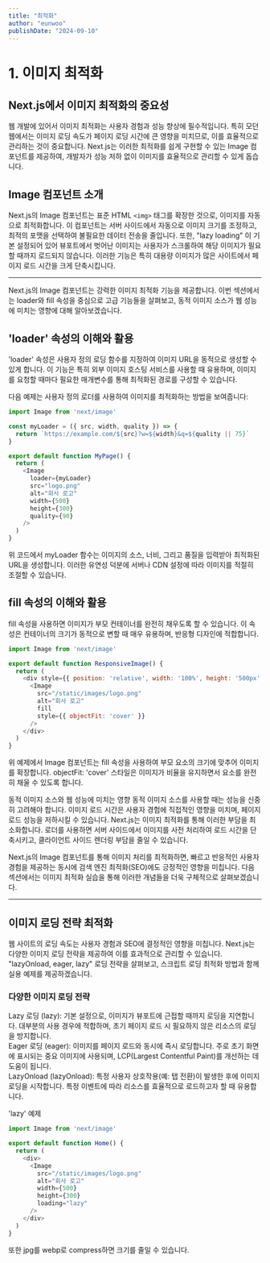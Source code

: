 ```yaml
---
title: "최적화"
author: "eunwoo"
publishDate: "2024-09-10"
---
```


# 1. 이미지 최적화

## Next.js에서 이미지 최적화의 중요성
웹 개발에 있어서 이미지 최적화는 사용자 경험과 성능 향상에 필수적입니다. 특히 모던 웹에서는 이미지 로딩 속도가 페이지 로딩 시간에 큰 영향을 미치므로, 이를 효율적으로 관리하는 것이 중요합니다. Next.js는 이러한 최적화를 쉽게 구현할 수 있는 Image 컴포넌트를 제공하여, 개발자가 성능 저하 없이 이미지를 효율적으로 관리할 수 있게 돕습니다.

## Image 컴포넌트 소개
Next.js의 Image 컴포넌트는 표준 HTML `<img>` 태그를 확장한 것으로, 이미지를 자동으로 최적화합니다. 이 컴포넌트는 서버 사이드에서 자동으로 이미지 크기를 조정하고, 
최적의 포맷을 선택하여 불필요한 데이터 전송을 줄입니다. 또한, "lazy loading" 이 기본 설정되어 있어 뷰포트에서 벗어난 이미지는 사용자가 스크롤하여 해당 이미지가 필요할 때까지 로드되지 않습니다. 
이러한 기능은 특히 대용량 이미지가 많은 사이트에서 페이지 로드 시간을 크게 단축시킵니다.


***

Next.js의 Image 컴포넌트는 강력한 이미지 최적화 기능을 제공합니다. 이번 섹션에서는 loader와 fill 속성을 중심으로 고급 기능들을 살펴보고, 동적 이미지 소스가 웹 성능에 미치는 영향에 대해 알아보겠습니다.

## 'loader' 속성의 이해와 활용


'loader' 속성은 사용자 정의 로딩 함수를 지정하여 이미지 URL을 동적으로 생성할 수 있게 합니다. 
이 기능은 특히 외부 이미지 호스팅 서비스를 사용할 때 유용하며, 이미지를 요청할 때마다 필요한 매개변수를 통해 최적화된 경로를 구성할 수 있습니다.

다음 예제는 사용자 정의 로더를 사용하여 이미지를 최적화하는 방법을 보여줍니다:

```js
import Image from 'next/image'

const myLoader = ({ src, width, quality }) => {
  return `https://example.com/${src}?w=${width}&q=${quality || 75}`
}

export default function MyPage() {
  return (
    <Image
      loader={myLoader}
      src="logo.png"
      alt="회사 로고"
      width={500}
      height={300}
      quality={90}
    />
  )
}

```
위 코드에서 myLoader 함수는 이미지의 소스, 너비, 그리고 품질을 입력받아 최적화된 URL을 생성합니다. 
이러한 유연성 덕분에 서버나 CDN 설정에 따라 이미지를 적절히 조절할 수 있습니다.


## fill 속성의 이해와 활용
fill 속성을 사용하면 이미지가 부모 컨테이너를 완전히 채우도록 할 수 있습니다. 이 속성은 컨테이너의 크기가 동적으로 변할 때 매우 유용하며, 반응형 디자인에 적합합니다.

```js
import Image from 'next/image'

export default function ResponsiveImage() {
  return (
    <div style={{ position: 'relative', width: '100%', height: '500px' }}>
      <Image
        src="/static/images/logo.png"
        alt="회사 로고"
        fill
        style={{ objectFit: 'cover' }}
      />
    </div>
  )
}
```

위 예제에서 Image 컴포넌트는 fill 속성을 사용하여 부모 요소의 크기에 맞추어 이미지를 확장합니다. objectFit: 'cover' 스타일은 이미지가 비율을 유지하면서 요소를 완전히 채울 수 있도록 합니다.

동적 이미지 소스와 웹 성능에 미치는 영향
동적 이미지 소스를 사용할 때는 성능을 신중히 고려해야 합니다. 이미지 로드 시간은 사용자 경험에 직접적인 영향을 미치며, 페이지 로드 성능을 저하시킬 수 있습니다. Next.js는 이미지 최적화를 통해 이러한 부담을 최소화합니다. 로더를 사용하면 서버 사이드에서 이미지를 사전 처리하여 로드 시간을 단축시키고, 클라이언트 사이드 렌더링 부담을 줄일 수 있습니다.

Next.js의 Image 컴포넌트를 통해 이미지 처리를 최적화하면, 빠르고 반응적인 사용자 경험을 제공하는 동시에 검색 엔진 최적화(SEO)에도 긍정적인 영향을 미칩니다. 다음 섹션에서는 이미지 최적화 실습을 통해 이러한 개념들을 더욱 구체적으로 살펴보겠습니다.

***

## 이미지 로딩 전략 최적화

웹 사이트의 로딩 속도는 사용자 경험과 SEO에 결정적인 영향을 미칩니다. Next.js는 다양한 이미지 로딩 전략을 제공하여 이를 효과적으로 관리할 수 있습니다. 
"lazyOnload, eager, lazy" 로딩 전략을 살펴보고, 스크립트 로딩 최적화 방법과 함께 실용 예제를 제공하겠습니다.

### 다양한 이미지 로딩 전략

Lazy 로딩 (lazy): 기본 설정으로, 이미지가 뷰포트에 근접할 때까지 로딩을 지연합니다. 대부분의 사용 경우에 적합하며, 초기 페이지 로드 시 필요하지 않은 리소스의 로딩을 방지합니다. <br/>
Eager 로딩 (eager): 이미지를 페이지 로드와 동시에 즉시 로딩합니다. 주로 초기 화면에 표시되는 중요 이미지에 사용되며, LCP(Largest Contentful Paint)를 개선하는 데 도움이 됩니다. <br/>
LazyOnload (lazyOnload): 특정 사용자 상호작용(예: 탭 전환)이 발생한 후에 이미지 로딩을 시작합니다. 특정 이벤트에 따라 리소스를 효율적으로 로드하고자 할 때 유용합니다.<br/>

'lazy' 예제

```js
import Image from 'next/image'

export default function Home() {
  return (
    <div>
      <Image
        src="/static/images/logo.png"
        alt="회사 로고"
        width={500}
        height={300}
        loading="lazy"
      />
    </div>
  )
}
```


또한 jpg를 webp로 compress하면 크기를 줄일 수 있습니다.


